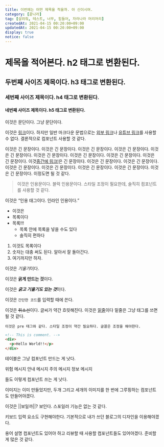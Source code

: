 ```yaml
---
title: 이번에는 어떤 제목을 적을까. 아 신이시여.
category: [끝나라]
tag: [살려줘, 테스트, 너무, 힘들어, 자라나라 머리머리]
createdAt: 2021-04-15 00:20:00+09:00
updatedAt: 2021-04-15 00:20:00+09:00
display: true
notice: false
---
```



# 제목을 적어본다. h2 태그로 변환된다.

## 두번째 사이즈 제목이다. h3 태그로 변환된다.

### 세번째 사이즈 제목이다. h4 태그로 변환된다.

#### 네번째 사이즈 제목이다. h5 태그로 변환된다.

이것은 문단이다. 그냥 문단이다.

이것은 [링크](#)이다. 하지만 일반 마크다운 문법으로는 <A href='#' type='normal'>외부 링크</A>나 <A href='#' type='youtube'>유튜브 링크</A>를 사용할 수 없다. 결론적으로 컴포넌트 사용할 것 같다.

이것은 긴 문장이다. 이것은 긴 문장이다. 이것은 긴 문장이다. 이것은 긴 문장이다. 이것은 긴 문장이다. 이것은 긴 문장이다. 이것은 긴 문장이다. 이것은 긴 문장이다. 이것은 긴 문장이다. 이것<A href='#' type='normal'>중간에 링크!</A>은 긴 문장이다. 이것은 긴 문장이다. 이것은 긴 문장이다. 이것은 긴 문장이다. 이것은 긴 문장이다. 이것은 긴 문장이다. 이것은 긴 문장이다. 이것은 긴 문장이다. 이정도면 될 것 같다.

> 이것은 인용문이다. 블럭 인용문이다. 스타일 조정이 필요한데,
> 솔직히 컴포넌트를 사용할 것 같다.

이것은 <Q>인용 태그이다. 인라인 인용이다.</Q>

* 이것은
* 목록이다
* 목록!!!
  * 목록 안에 목록을 넣을 수도 있다
  * 솔직히 편하다

1. 이것도 목록이다
2. 숫자는 대충 써도 된다. 알아서 잘 돌아간다.
3. 여기까지만 하자.

이것은 *기울기*이다.

이것은 **굵게 만드는 것**이다.

이것은 ***굵고 기울기도 있는 것***이다.

이것은 `간단한 코드`를 입력할 때에 쓴다.

이것은 ~~취소선~~이다. 글씨가 약간 흐릿해진다. 이것은 <u>밑줄</u>이다 밑줄은 그냥 태그를 쓰면 될 것 같다.

```text
이것은 pre 태그와 같다. 스타일 조정이 약간 필요하다. 글꼴은 조정을 해야한다.
```

```html
<!-- This is comment. -->
<div>
  <p>Hello World!!</p>
</div>
```

테이블은 그냥 컴포넌트 만드는 게 낫다.

<Message color='red'>
  위험 메시지
</Message>
<Message color='blue'>
  안내 메시지
</Message>
<Message color='yellow'>
  주의 메시지
</Message>
<Message color='green'>
  정보 메시지
</Message>

들도 이렇게 컴포넌트 쓰는 게 낫다.

이미지는 이미 만들었지만, 두개 그리고 세개의 이미지를 한 번에 그루핑하는 컴포넌트도 만들어야겠다.

이것은 ||보일까||? 보인다. 스포일러 기능은 없는 것 같다.

키보드 입력 요소도 구현해야한다. 기본적으로 내가 쓰던 블로그의 디자인을 이용해야겠다.

용어 설명 컴포넌트도 있어야 하고 리뷰할 때 사용할 컴포넌트들도 있어야겠다. 준비할 게 많은 것 같다.